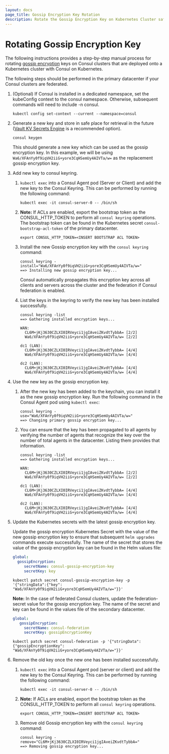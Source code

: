 ```yaml
---
layout: docs
page_title: Gossip Encryption Key Rotation
description: Rotate the Gossip Encryption Key on Kubernetes Cluster safely
---
```


# Rotating Gossip Encryption Key

The following instructions provides a step-by-step manual process for rotating [gossip encryption](/docs/security/encryption#gossip-encryption) keys on Consul clusters that are deployed onto a Kubernetes cluster with Consul on Kubernetes.

The following steps should be performed in the primary datacenter if your Consul clusters are federated.

1. (Optional) If Consul is installed in a dedicated namespace, set the kubeConfig context to the consul namespace. Otherwise, subsequent commands will need to include -n consul.

    ```shell-session
    kubectl config set-context --current --namespace=consul
    ```
1. Generate a new key and store in safe place for retrieval in the future ([Vault KV Secrets Engine](https://www.vaultproject.io/docs/secrets/kv/kv-v2#usage) is a recommended option). 

    ```shell-session
    consul keygen
    ```
  
    This should generate a new key which can be used as the gossip encryption key. In this example, we will be using
    `Wa6/XFAnYy0f9iqVH2iiG+yore3CqHSemUy4AIVTa/w=` as the replacement gossip encryption key.

1. Add new key to consul keyring.

    1. `kubectl exec` into a Consul Agent pod (Server or Client) and add the new key to the Consul Keyring. This can be performed by running the following command:

        ```shell-session
        kubectl exec -it consul-server-0 -- /bin/sh
        ```

    1. **Note:** If ACLs are enabled, export the bootstrap token as the CONSUL_HTTP_TOKEN to perform all `consul keyring` operations. The bootstrap token can be found in the Kubernetes secret `consul-bootstrap-acl-token` of the primary datacenter.

        ```shell-session
        export CONSUL_HTTP_TOKEN=<INSERT BOOTSTRAP ACL TOKEN>
        ```
    
    1. Install the new Gossip encryption key with the `consul keyring` command:

        ```shell-session
        consul keyring -install="Wa6/XFAnYy0f9iqVH2iiG+yore3CqHSemUy4AIVTa/w="
        ==> Installing new gossip encryption key...
        ```
        Consul automatically propagates this encryption key across all clients and servers across the cluster and the federation if Consul federation is enabled.

    1. List the keys in the keyring to verify the new key has been installed successfully.

        ```shell-session
        consul keyring -list
        ==> Gathering installed encryption keys...

        WAN:
          CL6M+jKj3630CZLXI0IRVeyci1jgIAveiZKvdtTybbA= [2/2]
          Wa6/XFAnYy0f9iqVH2iiG+yore3CqHSemUy4AIVTa/w= [2/2]

        dc1 (LAN):
          CL6M+jKj3630CZLXI0IRVeyci1jgIAveiZKvdtTybbA= [4/4]
          Wa6/XFAnYy0f9iqVH2iiG+yore3CqHSemUy4AIVTa/w= [4/4]

        dc2 (LAN):
          CL6M+jKj3630CZLXI0IRVeyci1jgIAveiZKvdtTybbA= [4/4]
          Wa6/XFAnYy0f9iqVH2iiG+yore3CqHSemUy4AIVTa/w= [4/4]
        ```

1. Use the new key as the gossip encryption key.

    1. After the new key has been added to the keychain, you can install it as the new gossip encryption key. Run the following command in the Consul Agent pod using `kubectl exec`:

        ```shell-session
        consul keyring -use="Wa6/XFAnYy0f9iqVH2iiG+yore3CqHSemUy4AIVTa/w="
        ==> Changing primary gossip encryption key...
        ```

    1. You can ensure that the key has been propagated to all agents by verifying the number of agents that recognize the key over the number of total agents in the datacenter. Listing them provides that information.

        ```shell-session
        consul keyring -list
        ==> Gathering installed encryption keys...

        WAN:
          CL6M+jKj3630CZLXI0IRVeyci1jgIAveiZKvdtTybbA= [2/2]
          Wa6/XFAnYy0f9iqVH2iiG+yore3CqHSemUy4AIVTa/w= [2/2]

        dc1 (LAN):
          CL6M+jKj3630CZLXI0IRVeyci1jgIAveiZKvdtTybbA= [4/4]
          Wa6/XFAnYy0f9iqVH2iiG+yore3CqHSemUy4AIVTa/w= [4/4]

        dc2 (LAN):
          CL6M+jKj3630CZLXI0IRVeyci1jgIAveiZKvdtTybbA= [4/4]
          Wa6/XFAnYy0f9iqVH2iiG+yore3CqHSemUy4AIVTa/w= [4/4]
        ```

1. Update the Kubernetes secrets with the latest gossip encryption key.

    Update the gossip encryption Kubernetes Secret with the value of the new gossip encryption key to ensure that subsequent `helm upgrades` commands execute successfully.
    The name of the secret that stores the value of the gossip encryption key can be found in the Helm values file:
    ```yaml
    global:
      gossipEncryption:
         secretName: consul-gossip-encryption-key
         secretKey: key
    ```

    ```shell-session
    kubectl patch secret consul-gossip-encryption-key -p '{"stringData":{"key": "Wa6/XFAnYy0f9iqVH2iiG+yore3CqHSemUy4AIVTa/w="}}'
    ```

    **Note:** In the case of federated Consul clusters, update the federation-secret value for the gossip encryption key. The name of the secret and key can be found in the values file of the secondary datacenter.

    ```yaml
    global:
       gossipEncryption:
         secretName: consul-federation
         secretKey: gossipEncryptionKey
    ```

    ```shell-session
    kubectl patch secret consul-federation -p '{"stringData":{"gossipEncryptionKey": "Wa6/XFAnYy0f9iqVH2iiG+yore3CqHSemUy4AIVTa/w="}}'
    ```

1. Remove the old key once the new one has been installed successfully.

    1. `kubectl exec` into a Consul Agent pod (server or client) and add the new key to the Consul Keyring. This can be performed by running the following command:
        ```shel-session
        kubectl exec -it consul-server-0 -- /bin/sh
        ```
    1. **Note:** If ACLs are enabled, export the bootstrap token as the CONSUL_HTTP_TOKEN to perform all `consul keyring` operations.

        ```shell-session
        export CONSUL_HTTP_TOKEN=<INSERT BOOTSTRAP ACL TOKEN>
        ```
    1. Remove old Gossip encryption key with the `consul keyring` command:
        ```shell-session
        consul keyring -remove="CL6M+jKj3630CZLXI0IRVeyci1jgIAveiZKvdtTybbA="
        ==> Removing gossip encryption key...
        ```
